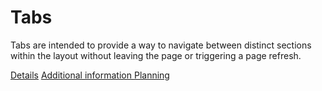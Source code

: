 
<Meta title="Components/Tabs" component={TabsContainer} />

# Tabs

Tabs are intended to provide a way to navigate between distinct sections within the layout without leaving the page or triggering a page refresh.

<Preview>
  <Story name="Basic">
    <Box bg="greyLightest" p={7}>
      <TabsContainer>
        <Tab>
          <a href="#">Details</a>
        </Tab>
        <Popover
          direction="top"
          text="Example with tooltip explaining tab"
          width="218px"
        >
          <Tab active>
            <a href="#" tabIndex="-1">
              Additional information
            </a>
          </Tab>
        </Popover>
        <Tab notification="97">
          <a href="#">Planning</a>
        </Tab>
      </TabsContainer>
    </Box>
  </Story>
</Preview>
